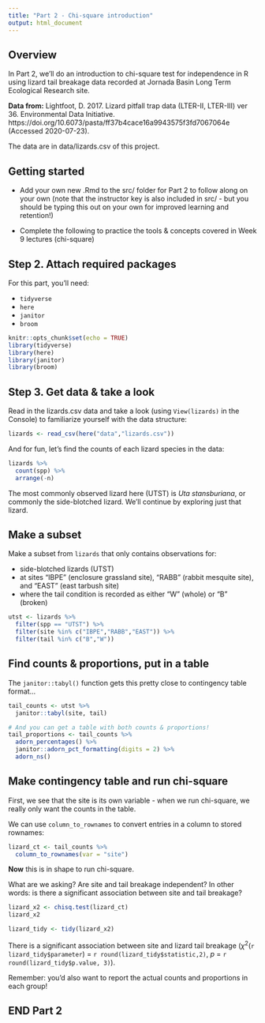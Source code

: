 ```yaml
---
title: "Part 2 - Chi-square introduction"
output: html_document
---
```


## Overview

In Part 2, we'll do an introduction to chi-square test for independence in R using lizard tail breakage data recorded at Jornada Basin Long Term Ecological Research site. 

**Data from:** Lightfoot, D. 2017. Lizard pitfall trap data (LTER-II, LTER-III) ver 36. Environmental Data Initiative. https://doi.org/10.6073/pasta/ff37b4cace16a9943575f3fd7067064e (Accessed 2020-07-23).

The data are in data/lizards.csv of this project. 

## Getting started

- Add your own new .Rmd to the src/ folder for Part 2 to follow along on your own (note that the instructor key is also included in src/ - but you should be typing this out on your own for improved learning and retention!)

- Complete the following to practice the tools & concepts covered in Week 9 lectures (chi-square)

## Step 2. Attach required packages

For this part, you'll need:

- `tidyverse`
- `here`
- `janitor`
- `broom`

```r
knitr::opts_chunk$set(echo = TRUE)
library(tidyverse)
library(here)
library(janitor)
library(broom)
```

## Step 3. Get data & take a look

Read in the lizards.csv data and take a look (using `View(lizards)` in the Console) to familiarize yourself with the data structure: 
```r
lizards <- read_csv(here("data","lizards.csv"))
```

And for fun, let's find the counts of each lizard species in the data: 
```r
lizards %>% 
  count(spp) %>% 
  arrange(-n)
```

The most commonly observed lizard here (UTST) is *Uta stansburiana*, or commonly the side-blotched lizard. We'll continue by exploring just that lizard. 

## Make a subset

Make a subset from `lizards` that only contains observations for: 
 
- side-blotched lizards (UTST)
- at sites "IBPE" (enclosure grassland site), "RABB" (rabbit mesquite site), and "EAST" (east tarbush site)
- where the tail condition is recorded as either "W" (whole) or "B" (broken)

```r
utst <- lizards %>% 
  filter(spp == "UTST") %>% 
  filter(site %in% c("IBPE","RABB","EAST")) %>% 
  filter(tail %in% c("B","W"))
```

## Find counts & proportions, put in a table

The `janitor::tabyl()` function gets this pretty close to contingency table format...

```r
tail_counts <- utst %>% 
  janitor::tabyl(site, tail)

# And you can get a table with both counts & proportions! 
tail_proportions <- tail_counts %>% 
  adorn_percentages() %>% 
  janitor::adorn_pct_formatting(digits = 2) %>% 
  adorn_ns()
```

## Make contingency table and run chi-square

First, we see that the site is its own variable - when we run chi-square, we really only want the counts in the table. 

We can use `column_to_rownames` to convert entries in a column to stored rownames: 

```r
lizard_ct <- tail_counts %>% 
  column_to_rownames(var = "site")
```

**Now** this is in shape to run chi-square. 

What are we asking? Are site and tail breakage independent? In other words: is there a significant association between site and tail breakage? 
```r
lizard_x2 <- chisq.test(lizard_ct)
lizard_x2

lizard_tidy <- tidy(lizard_x2)
```
There is a significant association between site and lizard tail breakage ($\chi$^2^(`r lizard_tidy$parameter`) = `r round(lizard_tidy$statistic,2)`, *p* = `r round(lizard_tidy$p.value, 3)`). 

Remember: you'd also want to report the actual counts and proportions in each group! 

## END Part 2
